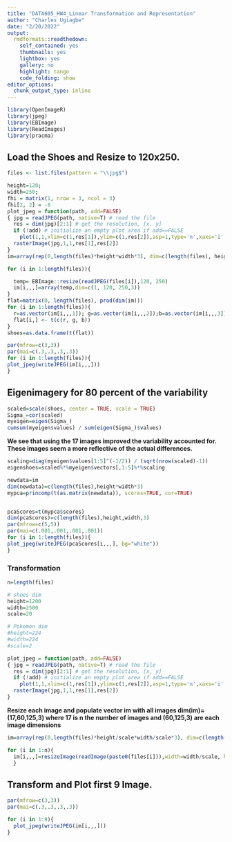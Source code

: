 ---
title: "DATA605_HW4_Linear Transformation and Representation"
author: "Charles Ugiagbe"
date: "2/20/2022"
output:
  rmdformats::readthedown:
    self_contained: yes
    thumbnails: yes
    lightbox: yes
    gallery: no
    highlight: tango
    code_folding: show
editor_options: 
  chunk_output_type: inline
---


```{r message=FALSE, warning=FALSE}
library(OpenImageR)
library(jpeg)
library(EBImage)
library(ReadImages)
library(pracma)
```

## Load the Shoes and Resize to 120x250. 
```{r}
files <- list.files(pattern = "\\jpg$")

height=120; 
width=250;
fhi = matrix(1, nrow = 3, ncol = 3)
fhi[2, 2] = -8
plot_jpeg = function(path, add=FALSE)
{ jpg = readJPEG(path, native=T) # read the file
  res = dim(jpg)[2:1] # get the resolution, [x, y]
  if (!add) # initialize an empty plot area if add==FALSE
    plot(1,1,xlim=c(1,res[1]),ylim=c(1,res[2]),asp=1,type='n',xaxs='i',yaxs='i',xaxt='n',yaxt='n',xlab='',ylab='',bty='n')
  rasterImage(jpg,1,1,res[1],res[2])
}
im=array(rep(0,length(files)*height*width*3), dim=c(length(files), height, width,3))

for (i in 1:length(files)){

  temp= EBImage::resize(readJPEG(files[i]),120, 250)
  im[i,,,]=array(temp,dim=c(1, 120, 250,3))
}
flat=matrix(0, length(files), prod(dim(im)))
for (i in 1:length(files)){
  r=as.vector(im[i,,,1]); g=as.vector(im[i,,,2]);b=as.vector(im[i,,,3])
  flat[i,] <- t(c(r, g, b))
}
shoes=as.data.frame(t(flat))
```


```{r}
par(mfrow=c(3,3))
par(mai=c(.3,.3,.3,.3))
for (i in 1:length(files)){ 
plot_jpeg(writeJPEG(im[i,,,]))
}
```


## Eigenimagery for 80 percent of the variability
```{r}
scaled=scale(shoes, center = TRUE, scale = TRUE)
Sigma_=cor(scaled)
myeigen=eigen(Sigma_)
cumsum(myeigen$values) / sum(eigen(Sigma_)$values)
```

**We see that using the 17 images improved the variability accounted for. These images seem a more reflective of the actual differences.**


```{r}
scaling=diag(myeigen$values[1:5]^(-1/2)) / (sqrt(nrow(scaled)-1))
eigenshoes=scaled%*%myeigen$vectors[,1:5]%*%scaling

newdata=im
dim(newdata)=c(length(files),height*width*3)
mypca=princomp(t(as.matrix(newdata)), scores=TRUE, cor=TRUE)


pcaScores=t(mypca$scores)
dim(pcaScores)=c(length(files),height,width,3)
par(mfrow=c(5,5))
par(mai=c(.001,.001,.001,.001))
for (i in 1:length(files)){
plot_jpeg(writeJPEG(pcaScores[i,,,], bg="white"))  
}
```



### Transformation

```{r}
n=length(files)

# shoes dim
height=1200
width=2500
scale=20

# Pokemon dim
#height=224
#width=224
#scale=2

plot_jpeg = function(path, add=FALSE)
{ jpg = readJPEG(path, native=T) # read the file
  res = dim(jpg)[2:1] # get the resolution, [x, y]
  if (!add) # initialize an empty plot area if add==FALSE
    plot(1,1,xlim=c(1,res[1]),ylim=c(1,res[2]),asp=1,type='n',xaxs='i',yaxs='i',xaxt='n',yaxt='n',xlab='',ylab='',bty='n')
  rasterImage(jpg,1,1,res[1],res[2])
}

```


**Resize each image and populate vector im with all images dim(im)=(17,60,125,3) where 17 is n the number of images and (60,125,3) are each image dimensions**

```{r}
im=array(rep(0,length(files)*height/scale*width/scale*3), dim=c(length(files), width/scale, height/scale, 3))

for (i in 1:n){
  im[i,,,]=resizeImage(readImage(paste0(files[i])),width=width/scale, height=height/scale)
  }
```

## Transform and Plot first 9 Image.

```{r}
par(mfrow=c(3,3))
par(mai=c(.3,.3,.3,.3))

for (i in 1:9){
  plot_jpeg(writeJPEG(im[i,,,]))
}
```

